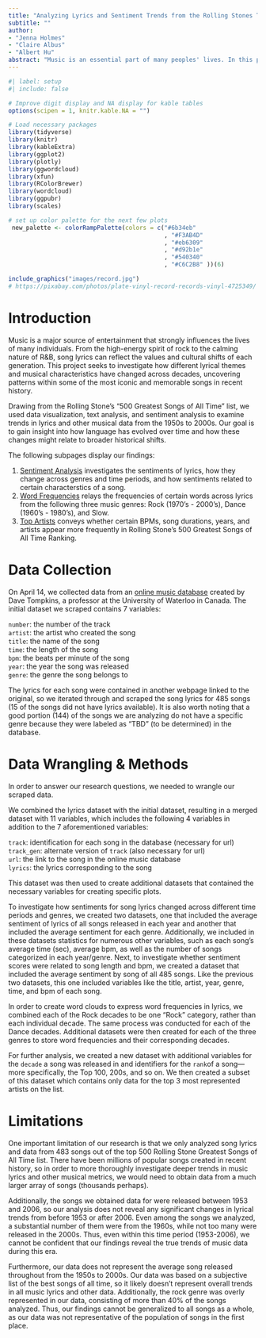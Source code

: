 ```yaml
---
title: "Analyzing Lyrics and Sentiment Trends from the Rolling Stones Top 500 Greatest Songs of All Time"
subtitle: ""
author: 
- "Jenna Holmes"
- "Claire Albus"
- "Albert Hu"
abstract: "Music is an essential part of many peoples' lives. In this project, we utilize text analysis, sentiment analysis, and data visualization to explore trends in musical lyrics and more from the 1950s to 2000s. By exploring lyrics across decades and genres, we aim to uncover how language, emotion, and musical structure have evolved over time."
---
```


```r
#| label: setup
#| include: false

# Improve digit display and NA display for kable tables
options(scipen = 1, knitr.kable.NA = "")

# Load necessary packages
library(tidyverse)
library(knitr)
library(kableExtra)
library(ggplot2)
library(plotly)
library(ggwordcloud)
library(xfun)
library(RColorBrewer)
library(wordcloud)
library(ggpubr)
library(scales)

# set up color palette for the next few plots
 new_palette <- colorRampPalette(colors = c("#6b34eb"
                                            , "#F3AB4D"
                                            , "#eb6309"
                                            , "#d92b1e"
                                            , "#540340"
                                            , "#C6C2B8" ))(6)

```

```r
include_graphics("images/record.jpg")
# https://pixabay.com/photos/plate-vinyl-record-records-vinyl-4725349/
```


# Introduction

Music is a major source of entertainment that strongly influences the lives of many individuals. From the high-energy spirit of rock to the calming nature of R&B, song lyrics can reflect the values and cultural shifts of each generation. This project seeks to investigate how different lyrical themes and musical characteristics have changed across decades, uncovering patterns within some of the most iconic and memorable songs in recent history. 

Drawing from the Rolling Stone's "500 Greatest Songs of All Time" list, we used data visualization, text analysis, and sentiment analysis to examine trends in lyrics and other musical data from the 1950s to 2000s. Our goal is to gain insight into how language has evolved over time and how these changes might relate to broader historical shifts.

The following subpages display our findings:

1. [Sentiment Analysis](another-page.qmd) investigates the sentiments of lyrics, how they change across genres and time periods, and how sentiments related to certain characterstics of a song.
2. [Word Frequencies](thirdpage.qmd) relays the frequencies of certain words across lyrics from the following three music genres: Rock (1970's - 2000's), Dance (1960's - 1980's), and Slow.
3. [Top Artists](yes-another-page.qmd) conveys whether certain BPMs, song durations, years, and artists appear more frequently in Rolling Stone’s 500 Greatest Songs of All Time Ranking.

# Data Collection

On April 14, we collected data from an [online music database](https://cs.uwaterloo.ca/~dtompkin/music/list/Best9.html) created by Dave Tompkins, a professor at the University of Waterloo in Canada. The initial dataset we scraped contains 7 variables:

`number`: the number of the track
<br>`artist`: the artist who created the song 
<br>`title`: the name of the song
<br>`time`: the length of the song
<br>`bpm`: the beats per minute of the song
<br>`year`: the year the song was released
<br>`genre`: the genre the song belongs to

The lyrics for each song were contained in another webpage linked to the original, so we iterated through and scraped the song lyrics for 485 songs (15 of the songs did not have lyrics available). It is also worth noting that a good portion (144) of the songs we are analyzing do not have a specific genre because they were labeled as "TBD" (to be determined) in the database.

# Data Wrangling & Methods

In order to answer our research questions, we needed to wrangle our scraped data. 

We combined the lyrics dataset with the initial dataset, resulting in a merged dataset with 11 variables, which includes the following 4 variables in addition to the 7 aforementioned variables:

`track`: identification for each song in the database (necessary for url)
<br>`track_gen`: alternate version of `track` (also necessary for url)
<br>`url`: the link to the song in the online music database
<br>`lyrics`: the lyrics corresponding to the song

This dataset was then used to create additional datasets that contained the necessary variables for creating specific plots. 

To investigate how sentiments for song lyrics changed across different time periods and genres, we created two datasets, one that included the average sentiment of lyrics of all songs released in each year and another that included the average sentiment for each genre. Additionally, we included in these datasets statistics for numerous other variables, such as each song's average time (sec), average bpm, as well as the number of songs categorized in each year/genre. Next, to investigate whether sentiment scores were related to song length and bpm, we created a dataset that included the average sentiment by song of all 485 songs. Like the previous two datasets, this one included variables like the title, artist, year, genre, time, and bpm of each song.

In order to create word clouds to express word frequencies in lyrics, we combined each of the Rock decades to be one "Rock" category, rather than each individual decade. The same process was conducted for each of the Dance decades. Additional datasets were then created for each of the three genres to store word frequencies and their corresponding decades. 

For further analysis, we created a new dataset with additional variables for the `decade` a song was released in and identifiers for the `rank`of a song---more specifically, the Top 100, 200s, and so on. We then created a subset of this dataset which contains only data for the top 3 most represented artists on the list. 

# Limitations

One important limitation of our research is that we only analyzed song lyrics and data from 483 songs out of the top 500 Rolling Stone Greatest Songs of All Time list. There have been millions of popular songs created in recent history, so in order to more thoroughly investigate deeper trends in music lyrics and other musical metrics, we would need to obtain data from a much larger array of songs (thousands perhaps). 

Additionally, the songs we obtained data for were released between 1953 and 2006, so our analysis does not reveal any significant changes in lyrical trends from before 1953 or after 2006. Even among the songs we analyzed, a substantial number of them were from the 1960s, while not too many were released in the 2000s. Thus, even within this time period (1953-2006), we cannot be confident that our findings reveal the true trends of music data during this era.

Furthermore, our data does not represent the average song released throughout from the 1950s to 2000s. Our data was based on a subjective list of the best songs of all time, so it likely doesn't represent overall trends in all music lyrics and other data. Additionally, the rock genre was overly represented in our data, consisting of more than 40% of the songs analyzed. Thus, our findings cannot be generalized to all songs as a whole, as our data was not representative of the population of songs in the first place.

